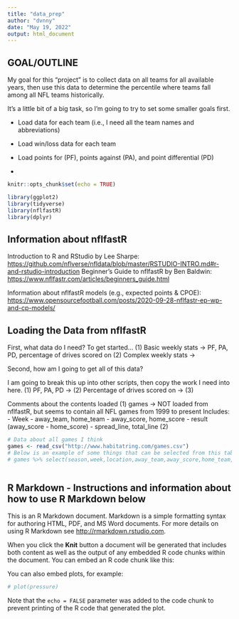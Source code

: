 ```yaml
---
title: "data_prep"
author: "dvnny"
date: "May 19, 2022"
output: html_document
---
```

## GOAL/OUTLINE

My goal for this "project" is to collect data on all teams for all available years, then use this data to determine the percentile where teams fall among all NFL teams historically.

It's a little bit of a big task, so I'm going to try to set some smaller goals first.

- Load data for each team (i.e., I need all the team names and abbreviations)

- Load win/loss data for each team

- Load points for (PF), points against (PA), and point differential (PD)

- 

```r
knitr::opts_chunk$set(echo = TRUE)

library(ggplot2)
library(tidyverse)
library(nflfastR)
library(dplyr)

```

## Information about nflfastR

Introduction to R and RStudio by Lee Sharpe: <https://github.com/nflverse/nfldata/blob/master/RSTUDIO-INTRO.md#r-and-rstudio-introduction>
Beginner's Guide to nflfastR by Ben Baldwin: <https://www.nflfastr.com/articles/beginners_guide.html>

Information about nflfastR models (e.g., expected points & CPOE): <https://www.opensourcefootball.com/posts/2020-09-28-nflfastr-ep-wp-and-cp-models/>


## Loading the Data from nflfastR

First, what data do I need?
To get started...
(1) Basic weekly stats -> PF, PA, PD, percentage of drives scored on
(2) Complex weekly stats -> 


Second, how am I going to get all of this data?

I am going to break this up into other scripts, then copy the work I need into here.
(1) PF, PA, PD                          -> 
(2) Percentage of drives scored on      ->
(3) 


Comments about the contents loaded
(1) games -> NOT loaded from nflfastR, but seems to contain all NFL games from 1999 to present
  Includes:
  - Week
  - away_team, home_team
  - away_score, home_score
  - result (away_score - home_score)
  - spread_line, total_line
(2) 

```r

# Data about all games I think
games <- read_csv("http://www.habitatring.com/games.csv")
# Below is an example of some things that can be selected from this table
# games %>% select(season,week,location,away_team,away_score,home_team,home_score,result) %>% head()



```


## R Markdown - Instructions and information about how to use R Markdown below





This is an R Markdown document. Markdown is a simple formatting syntax for authoring HTML, PDF, and MS Word documents. For more details on using R Markdown see <http://rmarkdown.rstudio.com>.

When you click the **Knit** button a document will be generated that includes both content as well as the output of any embedded R code chunks within the document. You can embed an R code chunk like this:


You can also embed plots, for example:

```r
# plot(pressure)
```

Note that the `echo = FALSE` parameter was added to the code chunk to prevent printing of the R code that generated the plot.
